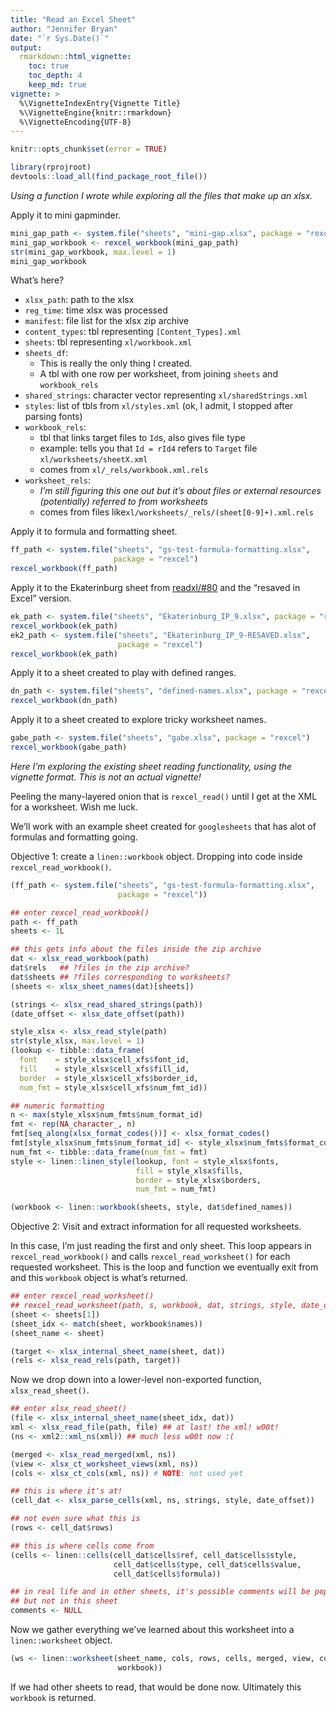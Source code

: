 ```yaml
---
title: "Read an Excel Sheet"
author: "Jennifer Bryan"
date: "`r Sys.Date()`"
output:
  rmarkdown::html_vignette:
    toc: true
    toc_depth: 4
    keep_md: true
vignette: >
  %\VignetteIndexEntry{Vignette Title}
  %\VignetteEngine{knitr::rmarkdown}
  %\VignetteEncoding{UTF-8}
---
```


```r
knitr::opts_chunk$set(error = TRUE)  
```

```r
library(rprojroot)
devtools::load_all(find_package_root_file())
```

*Using a function I wrote while exploring all the files that make up an xlsx.*

Apply it to mini gapminder.

```r
mini_gap_path <- system.file("sheets", "mini-gap.xlsx", package = "rexcel")
mini_gap_workbook <- rexcel_workbook(mini_gap_path)
str(mini_gap_workbook, max.level = 1)
mini_gap_workbook
```

What's here?

  * `xlsx_path`: path to the xlsx
  * `reg_time`: time xlsx was processed
  * `manifest`: file list for the xlsx zip archive
  * `content_types`: tbl representing `[Content_Types].xml`
  * `sheets`: tbl representing `xl/workbook.xml`
  * `sheets_df`:
    - This is really the only thing I created.
    - A tbl with one row per worksheet, from joining `sheets` and `workbook_rels`
  * `shared_strings`: character vector representing `xl/sharedStrings.xml`
  * `styles`: list of tbls from `xl/styles.xml` (ok, I admit, I stopped after parsing fonts)
  * `workbook_rels`:
    - tbl that links target files to `Id`s, also gives file type
    - example: tells you that `Id = rId4` refers to `Target` file `xl/worksheets/sheetX.xml`
    - comes from `xl/_rels/workbook.xml.rels`
  * `worksheet_rels`:
    - *I'm still figuring this one out but it's about files or external resources (potentially) referred to from worksheets*
    - comes from files like` xl/worksheets/_rels/(sheet[0-9]+).xml.rels`
  
  

Apply it to formula and formatting sheet.

```r
ff_path <- system.file("sheets", "gs-test-formula-formatting.xlsx",
                       package = "rexcel")
rexcel_workbook(ff_path)
```


Apply it to the Ekaterinburg sheet from [readxl/#80](https://github.com/hadley/readxl/issues/80) and the "resaved in Excel" version.

```r
ek_path <- system.file("sheets", "Ekaterinburg_IP_9.xlsx", package = "rexcel")
rexcel_workbook(ek_path)
ek2_path <- system.file("sheets", "Ekaterinburg_IP_9-RESAVED.xlsx",
                        package = "rexcel")
rexcel_workbook(ek_path)
```

Apply it to a sheet created to play with defined ranges.

```r
dn_path <- system.file("sheets", "defined-names.xlsx", package = "rexcel")
rexcel_workbook(dn_path)
```

Apply it to a sheet created to explore tricky worksheet names.

```r
gabe_path <- system.file("sheets", "gabe.xlsx", package = "rexcel")
rexcel_workbook(gabe_path)
```

*Here I'm exploring the existing sheet reading functionality, using the vignette format. This is not an actual vignette!*

Peeling the many-layered onion that is `rexcel_read()` until I get at the XML for a worksheet. Wish me luck.

We'll work with an example sheet created for `googlesheets` that has alot of formulas and formatting going.

Objective 1: create a `linen::workbook` object. Dropping into code inside `rexcel_read_workbook()`.

```r
(ff_path <- system.file("sheets", "gs-test-formula-formatting.xlsx",
                        package = "rexcel"))

## enter rexcel_read_workbook()
path <- ff_path
sheets <- 1L

## this gets info about the files inside the zip archive
dat <- xlsx_read_workbook(path)
dat$rels   ## ?files in the zip archive?
dat$sheets ## ?files corresponding to worksheets?
(sheets <- xlsx_sheet_names(dat)[sheets])

(strings <- xlsx_read_shared_strings(path))
(date_offset <- xlsx_date_offset(path))

style_xlsx <- xlsx_read_style(path)
str(style_xlsx, max.level = 1)
(lookup <- tibble::data_frame(
  font    = style_xlsx$cell_xfs$font_id,
  fill    = style_xlsx$cell_xfs$fill_id,
  border  = style_xlsx$cell_xfs$border_id,
  num_fmt = style_xlsx$cell_xfs$num_fmt_id))

## numeric formatting
n <- max(style_xlsx$num_fmts$num_format_id)
fmt <- rep(NA_character_, n)
fmt[seq_along(xlsx_format_codes())] <- xlsx_format_codes()
fmt[style_xlsx$num_fmts$num_format_id] <- style_xlsx$num_fmts$format_code
num_fmt <- tibble::data_frame(num_fmt = fmt)
style <- linen::linen_style(lookup, font = style_xlsx$fonts,
                            fill = style_xlsx$fills,
                            border = style_xlsx$borders,
                            num_fmt = num_fmt)

(workbook <- linen::workbook(sheets, style, dat$defined_names))
```

Objective 2: Visit and extract information for all requested worksheets.

In this case, I'm just reading the first and only sheet. This loop appears in `rexcel_read_workbook()` and calls `rexcel_read_worksheet()` for each requested worksheet. This is the loop and function we eventually exit from and this `workbook` object is what's returned.

```r
## enter rexcel_read_worksheet()
## rexcel_read_worksheet(path, s, workbook, dat, strings, style, date_offset)
(sheet <- sheets[1])
(sheet_idx <- match(sheet, workbook$names))
(sheet_name <- sheet)

(target <- xlsx_internal_sheet_name(sheet, dat))
(rels <- xlsx_read_rels(path, target))
```

Now we drop down into a lower-level non-exported function, `xlsx_read_sheet()`.

```r
## enter xlsx_read_sheet()
(file <- xlsx_internal_sheet_name(sheet_idx, dat))
xml <- xlsx_read_file(path, file) ## at last! the xml! w00t!
(ns <- xml2::xml_ns(xml)) ## much less w00t now :(

(merged <- xlsx_read_merged(xml, ns))
(view <- xlsx_ct_worksheet_views(xml, ns))
(cols <- xlsx_ct_cols(xml, ns)) # NOTE: not used yet

## this is where it's at!
(cell_dat <- xlsx_parse_cells(xml, ns, strings, style, date_offset))

## not even sure what this is
(rows <- cell_dat$rows)

## this is where cells come from  
(cells <- linen::cells(cell_dat$cells$ref, cell_dat$cells$style,
                       cell_dat$cells$type, cell_dat$cells$value,
                       cell_dat$cells$formula))

## in real life and in other sheets, it's possible comments will be populated
## but not in this sheet
comments <- NULL
```

Now we gather everything we've learned about this worksheet into a `linen::worksheet` object.

```r
(ws <- linen::worksheet(sheet_name, cols, rows, cells, merged, view, comments,
                        workbook))
```

If we had other sheets to read, that would be done now. Ultimately this `workbook` is returned.
